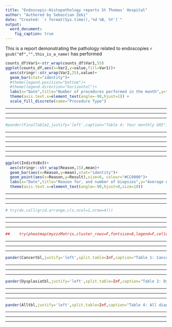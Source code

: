 ```yaml
---
title: "Endoscopic-Histopathology reports St Thomas' Hospital"
author: "Authored by Sebastian Zeki"
date: "Created: `r format(Sys.time(),'%d %B, %Y')`"
output:
  word_document:
    fig_caption: true
---
```


This is a report demonstrating the pathology related to endoscopies `r gsub("df","",this_is_a_name)` has performed   



```r


counts_df$Var1<-str_wrap(counts_df$Var1,55)
ggplot(counts_df,aes(x=Var2,y=value,fill=Var1))+
  aes(stringr::str_wrap(Var2,25),value)+
  geom_bar(stat="identity")+
  #theme(legend.position="bottom")+
  #theme(legend.direction="horizontal")+
  labs(x="Date",title="Number of procedures performed in the month",y="Number procedures")+
  theme(axis.text.x=element_text(angle=-90,hjust=1)) +
  scale_fill_discrete(name="Procedure Type")


```


   -------------------------------------------------------------    
   ------------------------------------------------------------- 
   ------------------------------------------------------------- 
   
   
```r
#pander(FinalTable2,justify='left',caption="Table 4: Your monthly GRS")
```
 
 
   -------------------------------------------------------------    
   ------------------------------------------------------------- 
   ------------------------------------------------------------- 
   
 <!---  
`r if(!is.null(BDR)){paste("Your basic gastroscopy diagnostic rate is:", round(BDR,2),"%. This is a measure of how many of your  diagnostic gastroscopies where biopsies were taken, resulted in a positive diagnosis of either Barrett's, coeliac disease,candida,  eosinophilic oesophagitis or peptic disease on the pathology report. This is as a proportion of your pathology reports ")}`
   -->
   
   -------------------------------------------------------------    
   ------------------------------------------------------------- 
   -------------------------------------------------------------
   
   
    
```r

ggplot(IndicVsBx3)+
  aes(stringr::str_wrap(Reason,15),mean)+
  geom_bar(aes(x=Reason,y=mean),stat="identity")+
  geom_point(aes(x=Reason,y=Result),size=6, colour="#CC0000")+
  labs(x="Date",title="Reason for, and number of biopsies",y="Average number of biopsies")+
  theme(axis.text.x=element_text(angle=-90,hjust=0,size=18))  

```


   -------------------------------------------------------------    
   ------------------------------------------------------------- 
   -------------------------------------------------------------
   
   
   
   

```r
# try(do.call(grid.arrange,c(z,ncol=1,nrow=4)))
 ```




   ------------------------------------------------------------- 
   ------------------------------------------------------------- 
   -------------------------------------------------------------




   
```r
##    try(pheatmap(myzzzMatrix,cluster_rows=F,fontsize=8,legend=F,cellwidth=8))
 ```



   ------------------------------------------------------------- 
   -------------------------------------------------------------
   ------------------------------------------------------------- 
   
   
   
```r
pander(Cancertbl,justify='left',split.table=Inf,caption="Table 1: Cancer diagnoses")

```



   ------------------------------------------------------------- 
   ------------------------------------------------------------- 
   ------------------------------------------------------------- 

```r
pander(Dysplasiatbl,justify='left',split.table=Inf,caption="Table 2: Dysplasia diagnoses")
```
   
   
   
   ----------------------------------------------------------- 
   ----------------------------------------------------------- 
   -----------------------------------------------------------

```r

pander(Alltbl,justify='left',split.table=Inf,caption="Table 4: All diagnoses. Note if the pathology box is empty or just says Diagnosis then the result is normal- presented like this for ease of reading")
```


  ----------------------------------------------------------- 
   ----------------------------------------------------------- 
   -----------------------------------------------------------
   


